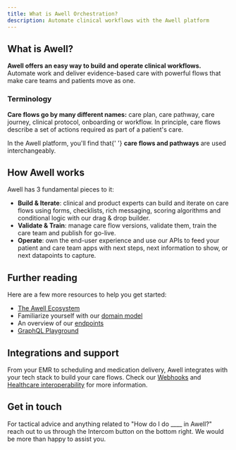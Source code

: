 ```yaml
---
title: What is Awell Orchestration?
description: Automate clinical workflows with the Awell platform
---
```


## What is Awell?

**Awell offers an easy way to build and operate clinical workflows.** Automate work and deliver evidence-based care with powerful flows that make care teams and patients move as one.

### Terminology

**Care flows go by many different names:** care plan, care pathway, care journey, clinical protocol, onboarding or workflow. In principle, care flows describe a set of actions required as part of a patient's care.

<Alert type="info" title="Terminology">
  <p>
    In the Awell platform, you'll find that{' '}
    <strong>care flows and pathways</strong> are used interchangeably.
  </p>
</Alert>

## How Awell works

Awell has 3 fundamental pieces to it:

- **Build & Iterate**: clinical and product experts can build and iterate on care flows using forms, checklists, rich messaging, scoring algorithms and conditional logic with our drag & drop builder.
- **Validate & Train**: manage care flow versions, validate them, train the care team and publish for go-live.
- **Operate**: own the end-user experience and use our APIs to feed your patient and care team apps with next steps, next information to show, or next datapoints to capture.

## Further reading

Here are a few more resources to help you get started:

- [The Awell Ecosystem](/awell-orchestration/docs/getting-started/awell-ecosystem)
- Familiarize yourself with our [domain model](/awell-orchestration/docs/getting-started/domain-model)
- An overview of our [endpoints](/awell-orchestration/api-reference/overview/endpoints)
- [GraphQL Playground](/awell-orchestration/developer-tools/playground)

## Integrations and support

From your EMR to scheduling and medication delivery, Awell integrates with your tech stack to build your care flows. Check our [Webhooks](/awell-orchestration/developer-tools/webhooks/introduction) and [Healthcare interoperability](/awell-orchestration/docs/data/healthcare-interoperability) for more information.

## Get in touch

For tactical advice and anything related to "How do I do \_\_\_\_ in Awell?" reach out to us through the Intercom button on the bottom right. We would be more than happy to assist you.
